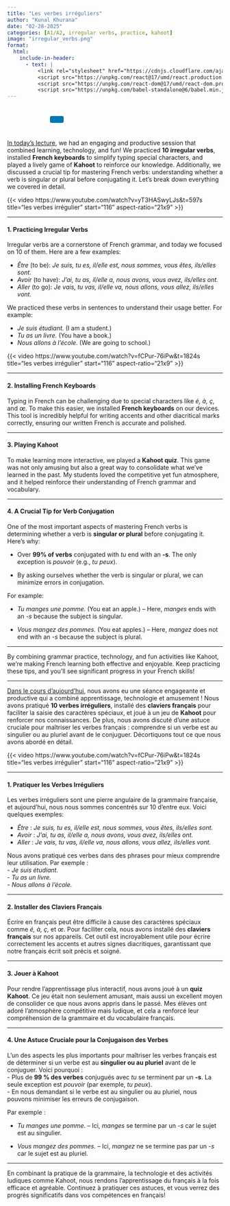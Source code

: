 ```yaml
---
title: "Les verbes irréguliers"
author: "Kunal Khurana"
date: "02-28-2025"
categories: [A1/A2, irregular verbs, practice, kahoot]
image: "irregular_verbs.png"
format:
  html:
    include-in-header:
      - text: |
          <link rel="stylesheet" href="https://cdnjs.cloudflare.com/ajax/libs/font-awesome/6.0.0/css/all.min.css">
          <script src="https://unpkg.com/react@17/umd/react.production.min.js"></script>
          <script src="https://unpkg.com/react-dom@17/umd/react-dom.production.min.js"></script>
          <script src="https://unpkg.com/babel-standalone@6/babel.min.js"></script>
---
```


::: {style="text-align: left; padding: 10px;"}
<a href="mailto:frenchwithkunal@gmail.com" target="_blank" style="margin: 0 10px; color: #000;"><i class="fas fa-envelope fa-lg"></i></a> <a href="https://www.instagram.com/frenchwithkunal" target="_blank" style="margin: 0 10px; color: #E1306C;"><i class="fab fa-instagram fa-lg"></i></a> <a href="https://frenchwithkunal.ca" target="_blank" style="margin: 0 10px; color: #0077b5;"><i class="fas fa-globe fa-lg"></i></a> <a href="https://whatsapp.com/channel/0029Vb57n2e7dmegpjYpyi3V" target="_blank" style="margin: 0 10px; color: #25D366;"><i class="fab fa-whatsapp fa-lg"></i></a> <button onclick="copyLink()" style="background-color: #0077b5; color: white; padding: 8px 16px; border: none; border-radius: 4px; cursor: pointer; margin-left: 10px;"> <i class="fas fa-copy"></i> </button> [Link copied!]{#copy-message style="margin-left: 10px; color: green; display: none;"}
:::





<div id="react-root"></div>
 <script type="text/babel">
 const ProfilePage = () => {
  const { useState, useEffect } = React;
  const [redirectCounter, setRedirectCounter] = useState(4);
  const [isRedirecting, setIsRedirecting] = useState(false);

  const isFrench = document.documentElement.lang === "fr";

  const translations = {
    noAccess: isFrench 
      ? "Vous n'avez pas accès à cette page. Si vous pensez que vous avez accès, veuillez <a href='https://frenchwithkunal.ca/login.html'>vous connecter</a>."
      : "You don't have access to this page. If you think you have, kindly <a href='https://frenchwithkunal.ca/login.html'>login</a>.",
    subscribe: isFrench
      ? "Veuillez vous abonner pour obtenir l'accès."
      : "Please subscribe to gain access.",
    redirecting: isFrench
      ? `Redirection vers la page d'abonnement dans ${redirectCounter} secondes...`
      : `Redirecting to subscription page in ${redirectCounter} seconds...`
  };

  const refreshToken = async () => {
    const storedRefreshToken = localStorage.getItem("refreshToken");

    if (!storedRefreshToken) {
      window.location.href = "/login.html";
      return null;
    }

    try {
      const response = await fetch("https://frenchwithkunal-cdf6ea3f88ce.herokuapp.com/api/v1/auth/refresh-token", {
        method: "POST",
        headers: {
          "Content-Type": "application/json",
        },
        body: JSON.stringify({ refreshToken: storedRefreshToken }),
      });

      if (!response.ok) {
        localStorage.removeItem("accessToken");
        localStorage.removeItem("refreshToken");
        window.location.href = "/login.html";
        return null;
      }

      const data = await response.json();
      localStorage.setItem("accessToken", data.accessToken);
      return data.accessToken;
    } catch (error) {
      localStorage.removeItem("accessToken");
      localStorage.removeItem("refreshToken");
      window.location.href = "/login.html";
      return null;
    }
  };

  const fetchWithAuth = async (url, options = {}) => {
    let accessToken = localStorage.getItem("accessToken");

    options.headers = {
      ...options.headers,
      Authorization: `Bearer ${accessToken}`,
      "Content-Type": "application/json",
    };

    let response = await fetch(url, options);

    if (response.status === 401) {
      console.log("Access token expired, attempting to refresh...");

      // Refresh token
      accessToken = await refreshToken();

      if (!accessToken) return null;

      options.headers.Authorization = `Bearer ${accessToken}`;
      response = await fetch(url, options);
    }

    return response.json();
  };

  const showNoAccessMessage = () => {
    setIsRedirecting(true);
    
    const noAccessMessage = `
      <div style="text-align: center; padding: 20px;">
        <h2>${translations.noAccess}</h2>
        <p>${translations.subscribe}</p>
        <p>${translations.redirecting}</p>
      </div>
    `;
    document.body.innerHTML = noAccessMessage;
    
    // Start countdown and redirect
    const redirectInterval = setInterval(() => {
      setRedirectCounter((prev) => {
        const newCounter = prev - 1;
        if (newCounter <= 0) {
          clearInterval(redirectInterval);
          window.location.href = "https://frenchwithkunal.ca/payment.html";
        }
        
        // Update the countdown text
        const countdownElement = document.querySelector('p:last-child');
        if (countdownElement) {
          countdownElement.textContent = isFrench
            ? `Redirection vers la page d'abonnement dans ${newCounter} secondes...`
            : `Redirecting to subscription page in ${newCounter} seconds...`;
        }
        
        return newCounter;
      });
    }, 1000);
  };

  useEffect(() => {
    const storedToken = localStorage.getItem('accessToken');

    if(!storedToken) {
      showNoAccessMessage();
    } else {
      const fetchData = async() => {
        const data = await fetchWithAuth("https://frenchwithkunal-cdf6ea3f88ce.herokuapp.com/api/v1/auth/me", {
          method: "POST",
        });

        if (data && data.data && data.data.hasAccess) {
          console.log(data);
        } else {
          showNoAccessMessage();
        }
      };
      fetchData();
    }
  }, []);

  return (
    <div></div>
  );
};

ReactDOM.render(
  <ProfilePage />,
  document.getElementById('react-root')
);
 </script>

::: {.content-visible when-profile="english"}

[In today’s lecture](https://drive.google.com/file/d/1CX-20kAafIZtichqqzvPD-zptGNKh39N/view?usp=drive_link), we had an engaging and productive session that combined learning, technology, and fun! We practiced **10 irregular verbs**, installed **French keyboards** to simplify typing special characters, and played a lively game of **Kahoot** to reinforce our knowledge. Additionally, we discussed a crucial tip for mastering French verbs: understanding whether a verb is singular or plural before conjugating it. Let’s break down everything we covered in detail.


{{< video https://www.youtube.com/watch?v=yT3HASwyLJs&t=597s
    title="les verbes irrégulier"
    start="116"
    aspect-ratio="21x9" 
>}}

------------------------------------------------------------------------

#### 1. **Practicing Irregular Verbs**

Irregular verbs are a cornerstone of French grammar, and today we focused on 10 of them. Here are a few examples:

-   *Être* (to be): *Je suis, tu es, il/elle est, nous sommes, vous êtes, ils/elles sont.*\
-   *Avoir* (to have): *J’ai, tu as, il/elle a, nous avons, vous avez, ils/elles ont.*\
-   *Aller* (to go): *Je vais, tu vas, il/elle va, nous allons, vous allez, ils/elles vont.*

We practiced these verbs in sentences to understand their usage better. For example:

-   *Je suis étudiant.* (I am a student.)\
-   *Tu as un livre.* (You have a book.)\
-   *Nous allons à l’école.* (We are going to school.)

{{< video https://www.youtube.com/watch?v=fCPur-76iPw&t=1824s
    title="les verbes irrégulier"
    start="116"
    aspect-ratio="21x9" 
>}}

------------------------------------------------------------------------

#### 2. **Installing French Keyboards**

Typing in French can be challenging due to special characters like *é, à, ç,* and *œ*. To make this easier, we installed **French keyboards** on our devices. This tool is incredibly helpful for writing accents and other diacritical marks correctly, ensuring our written French is accurate and polished.

------------------------------------------------------------------------

#### 3. **Playing Kahoot**

To make learning more interactive, we played a **Kahoot quiz**. This game was not only amusing but also a great way to consolidate what we’ve learned in the past. My students loved the competitive yet fun atmosphere, and it helped reinforce their understanding of French grammar and vocabulary.

------------------------------------------------------------------------

#### 4. **A Crucial Tip for Verb Conjugation**

One of the most important aspects of mastering French verbs is determining whether a verb is **singular or plural** before conjugating it. Here’s why:

-   Over **99% of verbs** conjugated with *tu* end with an **-s**. The only exception is *pouvoir* (e.g., *tu peux*).

-   By asking ourselves whether the verb is singular or plural, we can minimize errors in conjugation.

For example:

-   *Tu manges une pomme.* (You eat an apple.) – Here, *manges* ends with an *-s* because the subject is singular.

-   *Vous mangez des pommes.* (You eat apples.) – Here, *mangez* does not end with an *-s* because the subject is plural.

------------------------------------------------------------------------

By combining grammar practice, technology, and fun activities like Kahoot, we’re making French learning both effective and enjoyable. Keep practicing these tips, and you’ll see significant progress in your French skills!

------------------------------------------------------------------------
:::

::: {.content-visible when-profile="french"}
[Dans le cours d’aujourd’hui](https://drive.google.com/file/d/1CX-20kAafIZtichqqzvPD-zptGNKh39N/view?usp=drive_link), nous avons eu une séance engageante et productive qui a combiné apprentissage, technologie et amusement ! Nous avons pratiqué **10 verbes irréguliers**, installé des **claviers français** pour faciliter la saisie des caractères spéciaux, et joué à un jeu de **Kahoot** pour renforcer nos connaissances. De plus, nous avons discuté d’une astuce cruciale pour maîtriser les verbes français : comprendre si un verbe est au singulier ou au pluriel avant de le conjuguer. Décortiquons tout ce que nous avons abordé en détail.

{{< video https://www.youtube.com/watch?v=fCPur-76iPw&t=1824s
    title="les verbes irrégulier"
    start="116"
    aspect-ratio="21x9" 
>}}

------------------------------------------------------------------------

#### 1. **Pratiquer les Verbes Irréguliers**

Les verbes irréguliers sont une pierre angulaire de la grammaire française, et aujourd’hui, nous nous sommes concentrés sur 10 d’entre eux. Voici quelques exemples:

-   *Être* : *Je suis, tu es, il/elle est, nous sommes, vous êtes, ils/elles sont.*\
-   *Avoir* : *J’ai, tu as, il/elle a, nous avons, vous avez, ils/elles ont.*\
-   *Aller* : *Je vais, tu vas, il/elle va, nous allons, vous allez, ils/elles vont.*

Nous avons pratiqué ces verbes dans des phrases pour mieux comprendre leur utilisation. Par exemple :\
- *Je suis étudiant.*\
- *Tu as un livre.*\
- *Nous allons à l’école.*

------------------------------------------------------------------------

#### 2. **Installer des Claviers Français**

Écrire en français peut être difficile à cause des caractères spéciaux comme *é, à, ç,* et *œ*. Pour faciliter cela, nous avons installé des **claviers français** sur nos appareils. Cet outil est incroyablement utile pour écrire correctement les accents et autres signes diacritiques, garantissant que notre français écrit soit précis et soigné.

------------------------------------------------------------------------

#### 3. **Jouer à Kahoot**

Pour rendre l’apprentissage plus interactif, nous avons joué à un **quiz Kahoot**. Ce jeu était non seulement amusant, mais aussi un excellent moyen de consolider ce que nous avons appris dans le passé. Mes élèves ont adoré l’atmosphère compétitive mais ludique, et cela a renforcé leur compréhension de la grammaire et du vocabulaire français.

------------------------------------------------------------------------

#### 4. **Une Astuce Cruciale pour la Conjugaison des Verbes**

L’un des aspects les plus importants pour maîtriser les verbes français est de déterminer si un verbe est au **singulier ou au pluriel** avant de le conjuguer. Voici pourquoi :\
- Plus de **99 % des verbes** conjugués avec *tu* se terminent par un **-s**. La seule exception est *pouvoir* (par exemple, *tu peux*).\
- En nous demandant si le verbe est au singulier ou au pluriel, nous pouvons minimiser les erreurs de conjugaison.

Par exemple :

-   *Tu manges une pomme.* – Ici, *manges* se termine par un *-s* car le sujet est au singulier.

-   *Vous mangez des pommes.* – Ici, *mangez* ne se termine pas par un *-s* car le sujet est au pluriel.

------------------------------------------------------------------------

En combinant la pratique de la grammaire, la technologie et des activités ludiques comme Kahoot, nous rendons l’apprentissage du français à la fois efficace et agréable. Continuez à pratiquer ces astuces, et vous verrez des progrès significatifs dans vos compétences en français!
:::